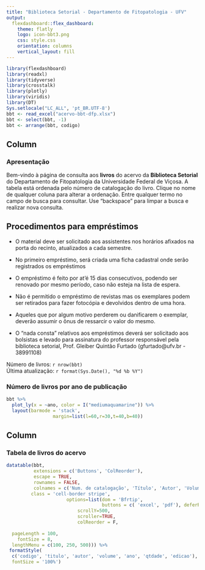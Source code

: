 ```yaml
---
title: "Biblioteca Setorial - Departamento de Fitopatologia - UFV"
output: 
  flexdashboard::flex_dashboard:
    theme: flatly
    logo: icon-bbt3.png
    css: style.css
    orientation: columns
    vertical_layout: fill
---
```


```r
library(flexdashboard)
library(readxl)
library(tidyverse)
library(crosstalk)
library(plotly)
library(viridis)
library(DT)
Sys.setlocale("LC_ALL", 'pt_BR.UTF-8')
bbt <- read_excel("acervo-bbt-dfp.xlsx")
bbt <- select(bbt, -1)
bbt <- arrange(bbt, codigo)
```




Column {data-width=250}
-----------------------------------------------------------------------

### Apresentação 

Bem-vindo à página de consulta aos **livros** do acervo da **Biblioteca Setorial** do Departamento de Fitopatologia da Universidade Federal de Viçosa. A tabela está ordenada pelo número de catalogação do livro. Clique no nome de qualquer coluna para alterar a ordenação. Entre qualquer termo no campo de busca para consultar. Use "backspace" para limpar a busca e realizar nova consulta. 
 
 
<h2> Procedimentos para empréstimos </h2>

- O material deve ser solicitado aos assistentes nos horários afixados na porta do recinto, atualizados a cada semestre. 

-	No primeiro empréstimo, será criada uma ficha cadastral onde serão registrados os empréstimos

-	O empréstimo é feito por at'é 15 dias consecutivos, podendo ser renovado por mesmo período, caso não esteja na lista de espera. 

-	Não é permitido o empréstimo de revistas mas os exemplares podem ser retirados para fazer fotocópia e devolvidos dentro de uma hora. 

-	Aqueles que por algum motivo perderem ou danificarem o exemplar, deverão assumir o ônus de ressarcir o valor do mesmo.

-	O "nada consta" relativos aos empréstimos deverá ser solicitado aos bolsistas e levado para assinatura do professor responsável pela biblioteca setorial, Prof. Gleiber Quintão Furtado (gfurtado@ufv.br - 38991108)

Número de livros: `r nrow(bbt)`<br>
Última atualização: `r format(Sys.Date(), "%d %b %Y")`



### Número de livros por ano de publicação {data-height=230}

```r
bbt %>% 
  plot_ly(x = ~ano, color = I("mediumaquamarine")) %>% 
  layout(barmode = 'stack',
                 margin=list(l=60,r=30,t=40,b=40))

```



Column {}
-----------------------------------------------------------------------

### Tabela de livros do acervo


```r
datatable(bbt, 
          extensions = c('Buttons', 'ColReorder'),
          escape = TRUE,
          rownames = FALSE, 
          colnames = c('Num. de catalogação', 'Título', 'Autor', 'Volume', 'Ano', 'N. de exemplares', 'Edição'), 
         class = 'cell-border stripe',
                      options=list(dom = 'Bfrtip',
                                   buttons = c( 'excel', 'pdf'), deferRender=TRUE, 
                          scrollY=500, 
                          scroller=TRUE,
                          colReorder = F,
                         
  pageLength = 100,
    fontSize = 8,
  lengthMenu = c(100, 250, 500))) %>% 
 formatStyle(
  c('codigo', 'titulo', 'autor', 'volume', 'ano', 'qtdade', 'edicao'),
  fontSize = '100%')
```


